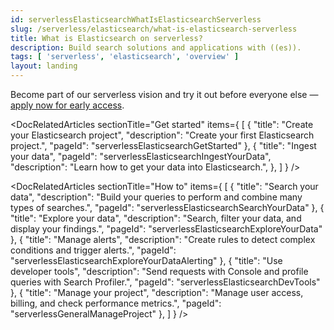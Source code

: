 ```yaml
---
id: serverlessElasticsearchWhatIsElasticsearchServerless
slug: /serverless/elasticsearch/what-is-elasticsearch-serverless
title: What is Elasticsearch on serverless?
description: Build search solutions and applications with ((es)).
tags: [ 'serverless', 'elasticsearch', 'overview' ]
layout: landing
---
```


<DocBadge template="technical preview" />

<DocLandingHero
  title="Elasticsearch"
  description="Elasticsearch allows you to build custom applications. Whether you have structured or unstructured text, numerical data, or geospatial data, Elasticsearch can efficiently store and index it in a way that supports fast searches."
  image="elasticsearch"
  headerIcon="logoElasticsearch"
  display="align"
/>

Become part of our serverless vision and try it out before everyone else — [apply now for early access](http://www.elastic.co/elasticsearch/serverless).

<DocRelatedArticles
  sectionTitle="Get started"
  items={
    [
      {
        "title": "Create your Elasticsearch project",
        "description": "Create your first Elasticsearch project.",
        "pageId": "serverlessElasticsearchGetStarted"
      },
      {
        "title": "Ingest your data",
        "pageId": "serverlessElasticsearchIngestYourData",
        "description": "Learn how to get your data into Elasticsearch.",
      },
    ]
  }
/>

<DocRelatedArticles
  sectionTitle="How to"
  items={
    [
      {
        "title": "Search your data",
        "description": "Build your queries to perform and combine many types of searches.",
        "pageId": "serverlessElasticsearchSearchYourData"
      },
      {
        "title": "Explore your data",
        "description": "Search, filter your data, and display your findings.",
        "pageId": "serverlessElasticsearchExploreYourData"
      },
      {
        "title": "Manage alerts",
        "description": "Create rules to detect complex conditions and trigger alerts.",
        "pageId": "serverlessElasticsearchExploreYourDataAlerting"
      },
      {
        "title": "Use developer tools",
        "description": "Send requests with Console and profile queries with Search Profiler.",
        "pageId": "serverlessElasticsearchDevTools"
      },
      {
        "title": "Manage your project",
        "description": "Manage user access, billing, and check performance metrics.",
        "pageId": "serverlessGeneralManageProject"
      },
    ]
  }
/>
